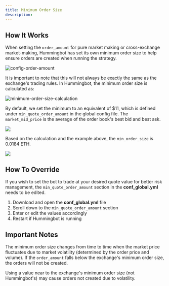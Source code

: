 ```yaml
---
title: Minimum Order Size
description:
---
```


## How It Works

When setting the `order_amount` for pure market making or cross-exchange market-making, Hummingbot has set its own minimum order size to help ensure orders are created when running the strategy.

![config-order-amount](img/config-order-amount.gif)

It is important to note that this will not always be exactly the same as the exchange's trading rules. In Hummingbot, the minimum order size is calculated as:

![minimum-order-size-calculation](img/min-order-size-calc-1.png)

By default, we set the minimum to an equivalent of \$11, which is defined under `min_quote_order_amount` in the global config file. The `market_mid_price` is the average of the order book's best bid and best ask.

![](img/min-order-comparison.png)

Based on the calculation and the example above, the `min_order_size` is 0.0184 ETH.

![](img/min-order-size-calc-2.png)

## How To Override

If you wish to set the bot to trade at your desired quote value for better risk management, the `min_quote_order_amount` section in the **conf_global.yml** needs to be edited.

1. Download and open the **conf_global.yml** file
2. Scroll down to the `min_quote_order_amount` section
3. Enter or edit the values accordingly
4. Restart if Hummingbot is running

## Important Notes

The minimum order size changes from time to time when the market price fluctuates due to market volatility (determined by the order price and volume). If the `order_amount` falls below the exchange's minimum order size, the orders will not be created.

Using a value near to the exchange's minimum order size (not Hummingbot's) may cause orders not created due to volatility.
